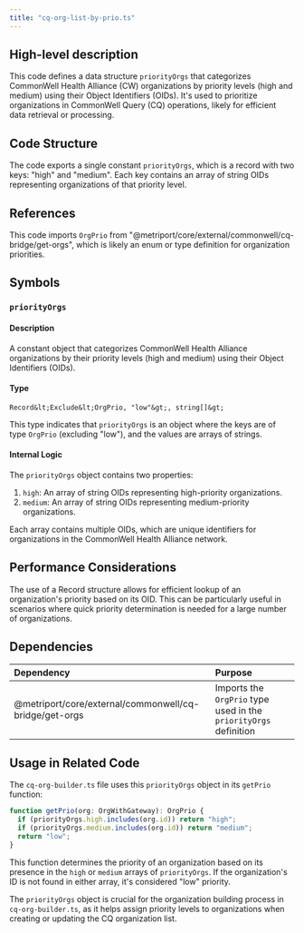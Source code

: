 ```yaml
---
title: "cq-org-list-by-prio.ts"
---
```


## High-level description
This code defines a data structure `priorityOrgs` that categorizes CommonWell Health Alliance (CW) organizations by priority levels (high and medium) using their Object Identifiers (OIDs). It's used to prioritize organizations in CommonWell Query (CQ) operations, likely for efficient data retrieval or processing.

## Code Structure
The code exports a single constant `priorityOrgs`, which is a record with two keys: "high" and "medium". Each key contains an array of string OIDs representing organizations of that priority level.

## References
This code imports `OrgPrio` from "@metriport/core/external/commonwell/cq-bridge/get-orgs", which is likely an enum or type definition for organization priorities.

## Symbols

### `priorityOrgs`
#### Description
A constant object that categorizes CommonWell Health Alliance organizations by their priority levels (high and medium) using their Object Identifiers (OIDs).

#### Type
`Record&lt;Exclude&lt;OrgPrio, "low"&gt;, string[]&gt;`

This type indicates that `priorityOrgs` is an object where the keys are of type `OrgPrio` (excluding "low"), and the values are arrays of strings.

#### Internal Logic
The `priorityOrgs` object contains two properties:
1. `high`: An array of string OIDs representing high-priority organizations.
2. `medium`: An array of string OIDs representing medium-priority organizations.

Each array contains multiple OIDs, which are unique identifiers for organizations in the CommonWell Health Alliance network.

## Performance Considerations
The use of a Record structure allows for efficient lookup of an organization's priority based on its OID. This can be particularly useful in scenarios where quick priority determination is needed for a large number of organizations.

## Dependencies
| Dependency | Purpose |
|:-----------|:--------|
| @metriport/core/external/commonwell/cq-bridge/get-orgs | Imports the `OrgPrio` type used in the `priorityOrgs` definition |

## Usage in Related Code
The `cq-org-builder.ts` file uses this `priorityOrgs` object in its `getPrio` function:

```typescript
function getPrio(org: OrgWithGateway): OrgPrio {
  if (priorityOrgs.high.includes(org.id)) return "high";
  if (priorityOrgs.medium.includes(org.id)) return "medium";
  return "low";
}
```

This function determines the priority of an organization based on its presence in the `high` or `medium` arrays of `priorityOrgs`. If the organization's ID is not found in either array, it's considered "low" priority.

The `priorityOrgs` object is crucial for the organization building process in `cq-org-builder.ts`, as it helps assign priority levels to organizations when creating or updating the CQ organization list.